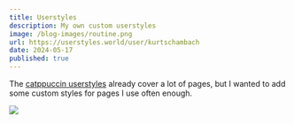 ```yaml
---
title: Userstyles
description: My own custom userstyles
image: /blog-images/routine.png
url: https://userstyles.world/user/kurtschambach
date: 2024-05-17
published: true
---
```


The [catppuccin userstyles](https://github.com/catppuccin/userstyles) already cover a lot of pages,
but I wanted to add some custom styles for pages I use often enough.

![](/blog-images/routine.png)
